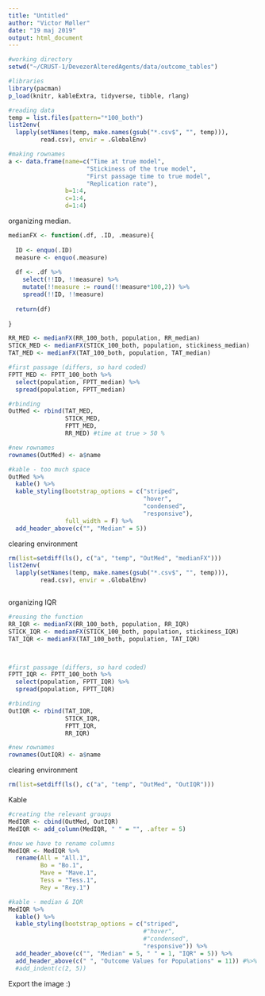 ```yaml
---
title: "Untitled"
author: "Victor Møller"
date: "19 maj 2019"
output: html_document
---
```



```r

#working directory 
setwd("~/CRUST-1/DevezerAlteredAgents/data/outcome_tables")

#libraries
library(pacman)
p_load(knitr, kableExtra, tidyverse, tibble, rlang)

```

```r
#reading data 
temp = list.files(pattern="*100_both")
list2env(
  lapply(setNames(temp, make.names(gsub("*.csv$", "", temp))), 
         read.csv), envir = .GlobalEnv)


```


```r
#making rownames
a <- data.frame(name=c("Time at true model",  
                      "Stickiness of the true model",
                      "First passage time to true model",
                      "Replication rate"), 
                b=1:4,
                c=1:4,
                d=1:4)
```


organizing median. 

```r

medianFX <- function(.df, .ID, .measure){
  
  ID <- enquo(.ID)
  measure <- enquo(.measure)
  
  df <- .df %>%
    select(!!ID, !!measure) %>%
    mutate(!!measure := round(!!measure*100,2)) %>%
    spread(!!ID, !!measure)
  
  return(df)
  
}

RR_MED <- medianFX(RR_100_both, population, RR_median)
STICK_MED <- medianFX(STICK_100_both, population, stickiness_median)
TAT_MED <- medianFX(TAT_100_both, population, TAT_median)

#first passage (differs, so hard coded)
FPTT_MED <- FPTT_100_both %>%
  select(population, FPTT_median) %>%
  spread(population, FPTT_median)

#rbinding 
OutMed <- rbind(TAT_MED,
                STICK_MED,
                FPTT_MED,
                RR_MED) #time at true > 50 %

#new rownames 
rownames(OutMed) <- a$name

#kable - too much space 
OutMed %>%
  kable() %>%
  kable_styling(bootstrap_options = c("striped", 
                                      "hover", 
                                      "condensed", 
                                      "responsive"),
                full_width = F) %>%
  add_header_above(c("", "Median" = 5))

```

clearing environment

```r

rm(list=setdiff(ls(), c("a", "temp", "OutMed", "medianFX")))
list2env(
  lapply(setNames(temp, make.names(gsub("*.csv$", "", temp))), 
         read.csv), envir = .GlobalEnv)



```

organizing IQR 

```r

#reusing the function
RR_IQR <- medianFX(RR_100_both, population, RR_IQR)
STICK_IQR <- medianFX(STICK_100_both, population, stickiness_IQR)
TAT_IQR <- medianFX(TAT_100_both, population, TAT_IQR)



#first passage (differs, so hard coded)
FPTT_IQR <- FPTT_100_both %>%
  select(population, FPTT_IQR) %>%
  spread(population, FPTT_IQR)

#rbinding 
OutIQR <- rbind(TAT_IQR,
                STICK_IQR,
                FPTT_IQR,
                RR_IQR)

#new rownames 
rownames(OutIQR) <- a$name

```

clearing environment

```r

rm(list=setdiff(ls(), c("a", "temp", "OutMed", "OutIQR")))

```

Kable

```r

#creating the relevant groups 
MedIQR <- cbind(OutMed, OutIQR)
MedIQR <- add_column(MedIQR, " " = "", .after = 5)

#now we have to rename columns 
MedIQR <- MedIQR %>%
  rename(All = "All.1",
         Bo = "Bo.1",
         Mave = "Mave.1",
         Tess = "Tess.1",
         Rey = "Rey.1")

#kable - median & IQR
MedIQR %>%
  kable() %>%
  kable_styling(bootstrap_options = c("striped", 
                                      #"hover", 
                                      #"condensed", 
                                      "responsive")) %>%
  add_header_above(c("", "Median" = 5, " " = 1, "IQR" = 5)) %>%
  add_header_above(c(" ", "Outcome Values for Populations" = 11)) #%>%
  #add_indent(c(2, 5)) 


```

Export the image :) 
